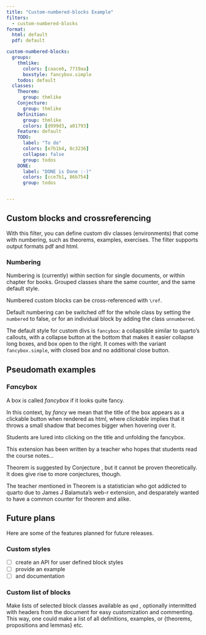 ```yaml
---
title: "Custom-numbered-blocks Example"
filters:
  - custom-numbered-blocks
format:
  html: default
  pdf: default

custom-numbered-blocks:
  groups:
    thmlike:
      colors: [caace6, 7719aa]
      boxstyle: fancybox.simple
    todos: default  
  classes:
    Theorem:
      group: thmlike
    Conjecture:
      group: thmlike
    Definition:
      group: thmlike
      colors: [d999d3, a01793]
    Feature: default
    TODO:
      label: "To do"
      colors: [e7b1b4, 8c3236]
      collapse: false
      group: todos
    DONE:
      label: "DONE is Done :-)"
      colors: [cce7b1, 86b754]  
      group: todos


---
```


## Custom blocks and crossreferencing

With this filter, you can define custom div classes (environments) that come with numbering, such as theorems, examples, exercises. The filter supports output formats pdf and html.

::: Feature
### Numbering
Numbering is (currently) within section for single documents, or within chapter for books. Grouped classes share the same counter, and the same default style.

Numbered custom blocks can be cross-referenced with `\ref`.

Default numbering can be switched off for the whole class by setting the `numbered` to false, or for an individual block by adding the class `unnumbered`.
:::

::: {.Feature title="Block box style"}
The default style for custom divs is `fancybox`: a collapsible similar to quarto's callouts, with a collapse button at the bottom that makes it easier collapse long boxes, and box open to the right. It comes with the variant `fancybox.simple`, with closed box and no additional close button.
:::


## Pseudomath examples

::: Definition
### F$\alpha$ncybox
A box is called *f$\alpha$ncybox* if it looks quite fancy. 

In this context, by *fancy* we mean that the title of the box appears as a clickable button when rendered as html, where *clickable* implies that it throws a small shadow that becomes bigger when hovering over it.
:::

::: {.Conjecture #TeachersHope}
Students are lured into clicking on the title and unfolding the fancybox. 
::: 

::: {.Theorem #TeacherHopes collapse="true"}
This extension has been written by a teacher who hopes that students read the course notes...
:::

Theorem \ref{TeacherHopes} is suggested by Conjecture \ref{TeachersHope}, but it cannot be proven theoretically. It does give rise to more conjectures, though.

::: {.Conjecture .unnumbered}
The teacher mentioned in Theorem \ref{Teacherhopes} is a statistician who got addicted to quarto due to James J Balamuta's web-r extension, and desparately wanted to have a common counter for theorem and alike.
:::

## Future plans

Here are some of the features planned for future releases.

::: TODO
### Custom styles
- [ ] create an API for user defined block styles
- [ ] provide an example
- [ ] and documentation
:::

::: TODO
### Custom list of blocks
Make lists of selected block classes available as `qmd` , optionally intermitted with headers from the document for easy customization and commenting.
This way, one could make a list of all definitions, examples, or {theorems, propositions and lemmas} etc.
:::